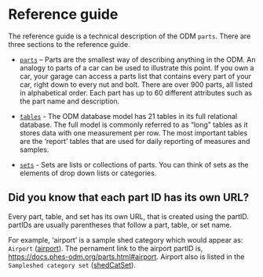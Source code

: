 # Reference guide {.unnumbered}

The reference guide is a technical description of the ODM `parts`. There are three sections to the reference guide.

-   [`parts`](https://docs.phes-odm.org/parts.html) -- Parts are the smallest way of describing anything in the ODM. An analogy to parts of a car can be used to illustrate this point. If you own a car, your garage can access a parts list that contains every part of your car, right down to every nut and bolt. There are over 900 parts, all listed in alphabetical order. Each part has up to 60 different attributes such as the part name and description.

-   [`tables`](https://docs.phes-odm.org/tables.html) - The ODM database model has 21 tables in its full relational database. The full model is commonly referred to as "long" tables as it stores data with one measurement per row. The most important tables are the 'report' tables that are used for daily reporting of measures and samples.

-   [`sets`](https://docs.phes-odm.org/sets.html) - Sets are lists or collections of parts. You can think of sets as the elements of drop down lists or categories.

::: callout-tip
## Did you know that each part ID has its own URL?

Every part, table, and set has its own URL, that is created using the partID. partIDs are usually parentheses that follow a part, table, or set name.

For example, 'airport' is a sample shed category which would appear as: `Airport` ([airport](https://docs.phes-odm.org/parts.html#airport)). The pernament link to the airport partID is, <https://docs.phes-odm.org/parts.html#airport>. Airport also is listed in the `Sampleshed category set` ([shedCatSet](https://docs.phes-odm.org/sets.html#shedCatSet)).
:::
